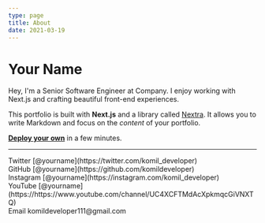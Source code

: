 ```yaml
---
type: page
title: About
date: 2021-03-19
---
```


# Your Name

Hey, I'm a Senior Software Engineer at Company. I enjoy working with Next.js and crafting beautiful front-end experiences.

This portfolio is built with **Next.js** and a library called [Nextra](https://nextra.vercel.app/). It allows you to write Markdown and focus on the _content_ of your portfolio.

[**Deploy your own**](https://vercel.com/new/git/external?repository-url=https://github.com/vercel-solutions/nextjs-portfolio-starter&project-name=portfolio&repository-name=portfolio) in a few minutes.

---

<div>
  Twitter [@yourname](https://twitter.com/komil_developer)
  <br />
  GitHub [@yourname](https://github.com/komildeveloper)
  <br />
  Instagram [@yourname](https://instagram.com/komil_developer)
  <br />
  YouTube [@yourname](https://https://www.youtube.com/channel/UC4XCFTMdAcXpkmqcGiVNXTQ)
  <br />
  Email komildeveloper111@gmail.com
</div>

